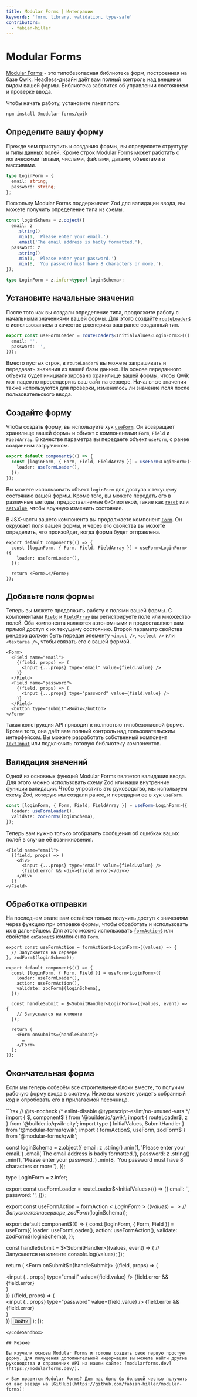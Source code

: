 ```yaml
---
title: Modular Forms | Интеграции
keywords: 'form, library, validation, type-safe'
contributors:
  - fabian-hiller
---
```



# Modular Forms

[Modular Forms](https://modularforms.dev/) - это типобезопасная библиотека форм, построенная на базе Qwik. Headless-дизайн даёт вам полный контроль над внешним видом вашей формы. Библиотека заботится об управлении состоянием и проверке ввода.

Чтобы начать работу, установите пакет npm:

```bash
npm install @modular-forms/qwik
```

## Определите вашу форму

Прежде чем приступить к созданию формы, вы определяете структуру и типы данных полей. Кроме строк Modular Forms может работать с логическими типами, числами, файлами, датами, объектами и массивами.

```ts
type LoginForm = {
  email: string;
  password: string;
};
```

Поскольку Modular Forms поддерживает Zod для валидации ввода, вы можете получить определение типа из схемы.

```ts
const loginSchema = z.object({
  email: z
    .string()
    .min(1, 'Please enter your email.')
    .email('The email address is badly formatted.'),
  password: z
    .string()
    .min(1, 'Please enter your password.')
    .min(8, 'You password must have 8 characters or more.'),
});

type LoginForm = z.infer<typeof loginSchema>;
```

## Установите начальные значения

После того как вы создали определение типа, продолжите работу с начальными значениями вашей формы. Для этого создайте [`routeLoader$`](../../route-loader/) с использованием в качестве дженерика ваш ранее созданный тип.

```ts
export const useFormLoader = routeLoader$<InitialValues<LoginForm>>(() => ({
  email: '',
  password: '',
}));
```

Вместо пустых строк, в `routeLoader$` вы можете запрашивать и передавать значения из вашей базы данных. На основе переданного объекта будет инициализировано хранилище вашей формы, чтобы Qwik мог надежно пререндерить ваш сайт на сервере. Начальные значения также используются для проверки, изменилось ли значение поля после пользовательского ввода.

## Создайте форму

Чтобы создать форму, вы используете хук [`useForm`](https://modularforms.dev/qwik/api/useForm). Он возвращает хранилище вашей формы и объект с компонентами `Form`, `Field` и `FieldArray`. В качестве параметра вы передаете объект `useForm`, с ранее созданным загрузчиком.

```ts
export default component$(() => {
  const [loginForm, { Form, Field, FieldArray }] = useForm<LoginForm>({
    loader: useFormLoader(),
  });
});
```

Вы можете использовать объект `loginForm` для доступа к текущему состоянию вашей формы. Кроме того, вы можете передать его в различные методы, предоставляемые библиотекой, такие как [`reset`](https://modularforms.dev/qwik/api/reset) или [`setValue`](https://modularforms.dev/qwik/api/setValue), чтобы вручную изменить состояние.

В JSX-части вашего компонента вы продолжаете компонент [`Form`](https://modularforms.dev/qwik/api/Form). Он окружает поля вашей формы, и через его свойства вы можете определить, что произойдет, когда форма будет отправлена.

```tsx
export default component$(() => {
  const [loginForm, { Form, Field, FieldArray }] = useForm<LoginForm>({
    loader: useFormLoader(),
  });

  return <Form>…</Form>;
});
```

## Добавьте поля формы

Теперь вы можете продолжить работу с полями вашей формы. С компонентами [`Field`](https://modularforms.dev/qwik/api/Field) и [`FieldArray`](https://modularforms.dev/qwik/api/FieldArray) вы регистрируете поле или множество полей. Оба компонента являются автономными и предоставляют вам прямой доступ к их текущему состоянию. Второй параметр свойства рендера должен быть передан элементу `<input />`, `<select />` или `<textarea />`, чтобы связать его с вашей формой.

```tsx
<Form>
  <Field name="email">
    {(field, props) => (
      <input {...props} type="email" value={field.value} />
    )}
  </Field>
  <Field name="password">
    {(field, props) => (
      <input {...props} type="password" value={field.value} />
    )}
  </Field>
  <button type="submit">Войти</button>
</Form>
```

Такая конструкция API приводит к полностью типобезопасной форме. Кроме того, она даёт вам полный контроль над пользовательским интерфейсом. Вы можете разработать собственный компонент [`TextInput`](https://modularforms.dev/qwik/guides/input-components) или подключить готовую библиотеку компонентов.

## Валидация значений

Одной из основных функций Modular Forms является валидация ввода. Для этого можно использовать схему Zod или наши внутренние функции валидации. Чтобы упростить это руководство, мы используем схему Zod, которую мы создали ранее, и передадим ее в хук `useForm`.

```ts
const [loginForm, { Form, Field, FieldArray }] = useForm<LoginForm>({
  loader: useFormLoader(),
  validate: zodForm$(loginSchema),
});
```

Теперь вам нужно только отобразить сообщения об ошибках ваших полей в случае её возникновения.

```tsx
<Field name="email">
  {(field, props) => (
    <div>
      <input {...props} type="email" value={field.value} />
      {field.error && <div>{field.error}</div>}
    </div>
  )}
</Field>
```

## Обработка отправки

На последнем этапе вам остаётся только получить доступ к значениям через функцию при отправке формы, чтобы обработать и использовать их в дальнейшем. Для этого можно использовать [`formAction$`](https://modularforms.dev/qwik/api/formAction$) или свойство `onSubmit$` компонента `Form`.

```tsx
export const useFormAction = formAction$<LoginForm>((values) => {
  // Запускается на сервере
}, zodForm$(loginSchema));

export default component$(() => {
  const [loginForm, { Form, Field }] = useForm<LoginForm>({
    loader: useFormLoader(),
    action: useFormAction(),
    validate: zodForm$(loginSchema),
  });

  const handleSubmit = $<SubmitHandler<LoginForm>>((values, event) => {
    // Запускается на клиенте
  });

  return (
    <Form onSubmit$={handleSubmit}>
      …
    </Form>
  );
});
```

## Окончательная форма

Если мы теперь соберём все строительные блоки вместе, то получим рабочую форму входа в систему. Ниже вы можете увидеть собранный код и опробовать его в прилагаемой песочнице.

<CodeSandbox src="/src/routes/demo/integration/modular-forms/index.tsx">
```tsx
// @ts-nocheck
/* eslint-disable @typescript-eslint/no-unused-vars */
import { $, component$ } from '@builder.io/qwik';
import { routeLoader$, z } from '@builder.io/qwik-city';
import type { InitialValues, SubmitHandler } from '@modular-forms/qwik';
import { formAction$, useForm, zodForm$ } from '@modular-forms/qwik';

const loginSchema = z.object({
  email: z
    .string()
    .min(1, 'Please enter your email.')
    .email('The email address is badly formatted.'),
  password: z
    .string()
    .min(1, 'Please enter your password.')
    .min(8, 'You password must have 8 characters or more.'),
});

type LoginForm = z.infer<typeof loginSchema>;

export const useFormLoader = routeLoader$<InitialValues<LoginForm>>(() => ({
  email: '',
  password: '',
}));

export const useFormAction = formAction$<LoginForm>((values) => {
  // Запускается на сервере
}, zodForm$(loginSchema));

export default component$(() => {
  const [loginForm, { Form, Field }] = useForm<LoginForm>({
    loader: useFormLoader(),
    action: useFormAction(),
    validate: zodForm$(loginSchema),
  });

  const handleSubmit = $<SubmitHandler<LoginForm>>((values, event) => {
    // Запускается на клиенте
    console.log(values);
  });

  return (
    <Form onSubmit$={handleSubmit}>
      <Field name="email">
        {(field, props) => (
          <div>
            <input {...props} type="email" value={field.value} />
            {field.error && <div>{field.error}</div>}
          </div>
        )}
      </Field>
      <Field name="password">
        {(field, props) => (
          <div>
            <input {...props} type="password" value={field.value} />
            {field.error && <div>{field.error}</div>}
          </div>
        )}
      </Field>
      <button type="submit">Войти</button>
    </Form>
  );
});
```
</CodeSandbox>

## Резюме

Вы изучили основы Modular Forms и готовы создать свою первую простую форму. Для получения дополнительной информации вы можете найти другие руководства и справочник API на нашем сайте: [modularforms.dev](https://modularforms.dev/).

> Вам нравится Modular Forms? Для нас было бы большой честью получить от вас звезду на [GitHub](https://github.com/fabian-hiller/modular-forms)!
